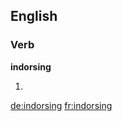 ==English==

===Verb===
'''indorsing'''

# {{present participle of|indorse}}

[[de:indorsing]]
[[fr:indorsing]]